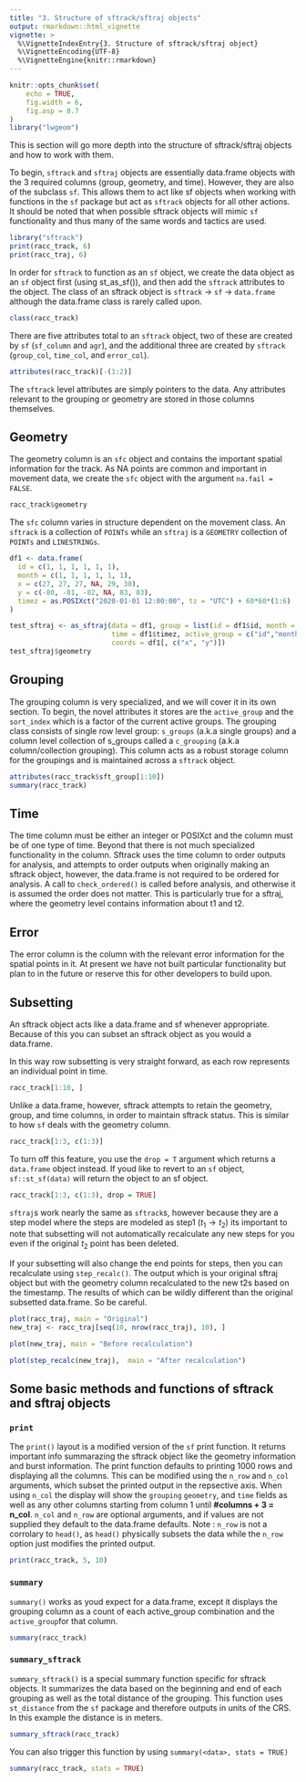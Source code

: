```yaml
---
title: "3. Structure of sftrack/sftraj objects"
output: rmarkdown::html_vignette
vignette: >
  %\VignetteIndexEntry{3. Structure of sftrack/sftraj object}
  %\VignetteEncoding{UTF-8}
  %\VignetteEngine{knitr::rmarkdown}
---
```


```r
knitr::opts_chunk$set(
    echo = TRUE,
    fig.width = 6,
    fig.asp = 0.7
)
library("lwgeom")

```

This is section will go more depth into the structure of sftrack/sftraj objects and how to work with them.

To begin, `sftrack` and `sftraj` objects are essentially data.frame objects with the 3 required columns (group, geometry, and time). However, they are also of the subclass `sf`. This allows them to act like sf objects when working with functions in the `sf` package but act as `sftrack` objects for all other actions. It should be noted that when possible sftrack objects will mimic `sf` functionality and thus many of the same words and tactics are used.

```r
library("sftrack")
print(racc_track, 6)
print(racc_traj, 6)

```

In order for `sftrack` to function as an `sf` object, we create the data object as an `sf` object first (using st_as_sf()), and then add the `sftrack` attributes to the object. The class of an sftrack object is `sftrack` -> `sf` -> `data.frame` although the data.frame class is rarely called upon.

```r
class(racc_track)

```

There are five attributes total to an `sftrack` object, two of these are created by `sf` (`sf_column` and `agr`), and the additional three are created by `sftrack` (`group_col`, `time_col`, and `error_col`).

```r
attributes(racc_track)[-(1:2)]

```

The `sftrack` level attributes are simply pointers to the data. Any attributes relevant to the grouping or geometry are stored in those columns themselves. 


## Geometry

The geometry column is an `sfc` object and contains the important spatial information for the track. As NA points are common and important in movement data, we create the `sfc` object with the argument `na.fail = FALSE`. 

```r
racc_track$geometry

```

The `sfc` column varies in structure dependent on the movement class. An `sftrack` is a collection of `POINTs` while an `sftraj` is a `GEOMETRY` collection of `POINTs` and `LINESTRINGs`. 


```r
df1 <- data.frame(
  id = c(1, 1, 1, 1, 1, 1),
  month = c(1, 1, 1, 1, 1, 1),
  x = c(27, 27, 27, NA, 29, 30),
  y = c(-80, -81, -82, NA, 83, 83),
  timez = as.POSIXct("2020-01-01 12:00:00", tz = "UTC") + 60*60*(1:6)
)

test_sftraj <- as_sftraj(data = df1, group = list(id = df1$id, month = df1$month),
                         time = df1$timez, active_group = c("id","month"),
                         coords = df1[, c("x", "y")])
test_sftraj$geometry

```


## Grouping

The grouping column is very specialized, and we will cover it in its own section. To begin, the novel attributes it stores are the `active_group` and the `sort_index` which is a factor of the current active groups. The grouping class consists of single row level group: `s_groups` (a.k.a single groups) and a column level collection of s_groups called a `c_grouping` (a.k.a column/collection grouping). This column acts as a robust storage column for the groupings and is maintained across a `sftrack` object.

```r
attributes(racc_track$sft_group[1:10])
summary(racc_track)

```


## Time

The time column must be either an integer or POSIXct and the column must be of one type of time. Beyond that there is not much specialized functionality in the column. Sftrack uses the time column to order outputs for analysis, and attempts to order outputs when originally making an sftrack object, however, the data.frame is not required to be ordered for analysis. A call to `check_ordered()` is called before analysis, and otherwise it is assumed the order does not matter. This is particularly true for a sftraj, where the geometry level contains information about t1 and t2. 


## Error

The error column is the column with the relevant error information for the spatial points in it. At present we have not built particular functionality but plan to in the future or reserve this for other developers to build upon.


## Subsetting

An sftrack object acts like a data.frame and sf whenever appropriate. Because of this you can subset an sftrack object as you would a data.frame. 

In this way row subsetting is very straight forward, as each row represents an individual point in time.

```r
racc_track[1:10, ]

```

Unlike a data.frame, however, sftrack attempts to retain the geometry, group, and time columns, in order to maintain sftrack status. This is similar to how `sf` deals with the geometry column.

```r
racc_track[1:3, c(1:3)]

```

To turn off this feature, you use the `drop = T` argument which returns a `data.frame` object instead. If youd like to revert to an `sf` object, `sf::st_sf(data)` will return the object to an sf object.

```r
racc_track[1:3, c(1:3), drop = TRUE]

```

`sftraj`s work nearly the same as `sftrack`s, however because they are a step model where the steps are modeled as step1 ($t_1 → t_2$) its important to note that subsetting will not automatically recalculate any new steps for you even if the original $t_2$ point has been deleted.

If your subsetting will also change the end points for steps, then you can recalculate using `step_recalc()`. The output which is your original sftraj object but with the geometry column recalculated to the new t2s based on the timestamp. The results of which can be wildly different than the original subsetted data.frame. So be careful.

```r
plot(racc_traj, main = "Original")
new_traj <- racc_traj[seq(10, nrow(racc_traj), 10), ]

plot(new_traj, main = "Before recalculation")

plot(step_recalc(new_traj),  main = "After recalculation")

```


## Some basic methods and functions of sftrack and sftraj objects


### `print`

The `print()` layout is a modified version of the `sf` print function. It returns important info summarazing the sftrack object like the geometry information and burst information. The print function defaults to printing 1000 rows and displaying all the columns. This can be modified using the `n_row` and `n_col` arguments, which subset the printed output in the repsective axis. When using `n_col` the display will show the `grouping` `geometry`, and `time` fields as well as any other columns starting from column 1 until **#columns + 3 = n_col**. `n_col` and `n_row` are optional arguments, and if values are not supplied they default to the data.frame defaults. Note : `n_row` is not a corrolary to `head()`, as `head()` physically subsets the data while the `n_row` option just modifies the printed output. 


```r
print(racc_track, 5, 10)

```


### `summary`

`summary()` works as youd expect for a data.frame, except it displays
the grouping column as a count of each active_group combination and
the `active_group `for that column.

```r
summary(racc_track)

```


### `summary_sftrack`

`summary_sftrack()` is a special summary function specific for sftrack objects. It summarizes the data based on the beginning and end of each grouping as well as the total distance of the grouping. This function uses `st_distance` from the `sf` package and therefore outputs in units of the CRS. In this example the distance is in meters.

```r
summary_sftrack(racc_track)

```

You can also trigger this function by using `summary(<data>, stats = TRUE)`

```r
summary(racc_track, stats = TRUE)

```
